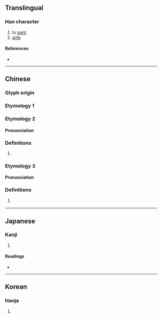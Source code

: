 {{character info/new}}
==Translingual==

===Han character===
{{Han char|rn=30|rad=口|as=14|sn=17|four=|canj=RHUL|ids=⿰口鼻}}

# to [[pant]]
# [[wife]]

====References====
* {{Han ref|kx=0212.020|dkj=04467|dj=0434.360|hdz=10696.170|uh=568A|ud=22154}}

----

==Chinese==

===Glyph origin===
{{Han etym}}

===Etymology 1===
{{zh-see|嗅|a}}

===Etymology 2===
{{zh-forms}}

====Pronunciation====
{{zh-pron
|m=pì
|mc=y
|oc=y
|cat=
}}

===Definitions===
{{zh-hanzi}}

# {{n-g|The sound of breathing.}}

===Etymology 3===
{{zh-forms}}

====Pronunciation====
{{zh-pron
|c=be6,bei6
|cat=part
}}

===Definitions===
{{zh-hanzi}}

# {{lb|zh|Cantonese|dated}} {{n-g|Sentence-final particle.}} {{rfgloss|zh}} <!--https://books.google.com/books?id=KTarCgAAQBAJ&pg=PA227&dq="嚊"+"be6"-->

----

==Japanese==

===Kanji===
{{ja-kanji|grade=|rs=口14}}

# {{defn|ja|sort=口14}}

====Readings====
* {{ja-readings|on=[[ひ]] (hi)|kun=[[はないき]] (hanaiki), [[かか]] (kaka), [[あえぎ]] (aegi)}}

----

==Korean==

===Hanja===
{{ko-hanja|hangeul=비|rv=bi|mr=pi}}

# {{defn|ko|sort=口14}}